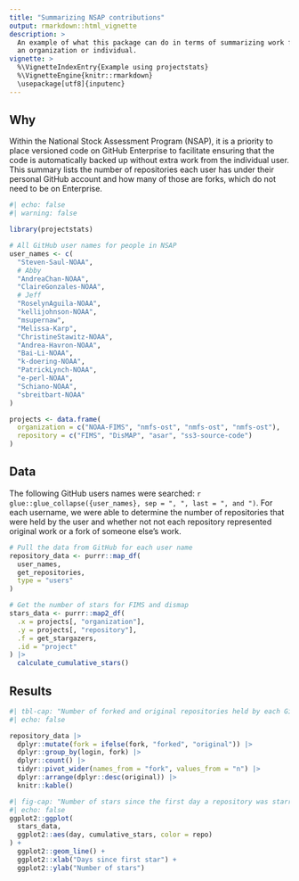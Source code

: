 ```yaml
---
title: "Summarizing NSAP contributions"
output: rmarkdown::html_vignette
description: >
  An example of what this package can do in terms of summarizing work for
  an organization or individual.
vignette: >
  %\VignetteIndexEntry{Example using projectstats}
  %\VignetteEngine{knitr::rmarkdown}
  \usepackage[utf8]{inputenc}
---
```


## Why

Within the National Stock Assessment Program (NSAP), it is a priority to place versioned code on GitHub Enterprise to facilitate ensuring that the code is automatically backed up without extra work from the individual user. This summary lists the number of repositories each user has under their personal GitHub account and how many of those are forks, which do not need to be on Enterprise.

```r
#| echo: false
#| warning: false

library(projectstats)

# All GitHub user names for people in NSAP
user_names <- c(
  "Steven-Saul-NOAA",
  # Abby
  "AndreaChan-NOAA",
  "ClaireGonzales-NOAA",
  # Jeff
  "RoselynAguila-NOAA",
  "kellijohnson-NOAA",
  "msupernaw",
  "Melissa-Karp",
  "ChristineStawitz-NOAA",
  "Andrea-Havron-NOAA",
  "Bai-Li-NOAA",
  "k-doering-NOAA",
  "PatrickLynch-NOAA",
  "e-perl-NOAA",
  "Schiano-NOAA",
  "sbreitbart-NOAA"
)

projects <- data.frame(
  organization = c("NOAA-FIMS", "nmfs-ost", "nmfs-ost", "nmfs-ost"),
  repository = c("FIMS", "DisMAP", "asar", "ss3-source-code")
)
```

## Data

The following GitHub users names were searched: `r glue::glue_collapse({user_names}, sep = ", ", last = ", and ")`. For each username, we were able to determine the number of repositories that were held by the user and whether not not each repository represented original work or a fork of someone else's work.

```r
# Pull the data from GitHub for each user name
repository_data <- purrr::map_df(
  user_names,
  get_repositories,
  type = "users"
)

# Get the number of stars for FIMS and dismap
stars_data <- purrr::map2_df(
  .x = projects[, "organization"],
  .y = projects[, "repository"],
  .f = get_stargazers,
  .id = "project"
) |>
  calculate_cumulative_stars()
```


## Results
```r
#| tbl-cap: "Number of forked and original repositories held by each GitHub user name."
#| echo: false

repository_data |>
  dplyr::mutate(fork = ifelse(fork, "forked", "original")) |>
  dplyr::group_by(login, fork) |>
  dplyr::count() |>
  tidyr::pivot_wider(names_from = "fork", values_from = "n") |>
  dplyr::arrange(dplyr::desc(original)) |>
  knitr::kable()
```

```r
#| fig-cap: "Number of stars since the first day a repository was starred."
#| echo: false
ggplot2::ggplot(
  stars_data,
  ggplot2::aes(day, cumulative_stars, color = repo)
) +
  ggplot2::geom_line() +
  ggplot2::xlab("Days since first star") +
  ggplot2::ylab("Number of stars")
```

